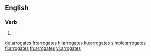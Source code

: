 ==English==

===Verb===
{{head|en|verb form}}

# {{en-third-person singular of|arrogate}}

[[de:arrogates]]
[[fr:arrogates]]
[[hi:arrogates]]
[[ku:arrogates]]
[[simple:arrogates]]
[[fi:arrogates]]
[[th:arrogates]]
[[vi:arrogates]]